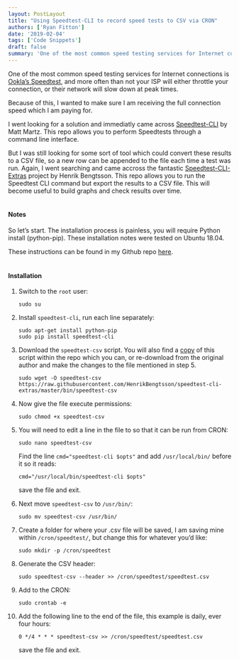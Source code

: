 ```yaml
---
layout: PostLayout
title: "Using Speedtest-CLI to record speed tests to CSV via CRON"
authors: ['Ryan Fitton']
date: '2019-02-04'
tags: ['Code Snippets']
draft: false
summary: 'One of the most common speed testing services for Internet connections is Ookla&amp;#8217;s Speedtest, and more often than not your ISP will either throttle your connection, or their network will slow down at peak times. Because of this, I wanted to make sure I am receiving the full connection speed which I am paying for. [&amp;hellip;]'
---
```


<p>One of the most common speed testing services for Internet connections is <a href="https://www.speedtest.net/">Ookla&#8217;s Speedtest</a>, and more often than not your ISP will either throttle your connection, or their network will slow down at peak times.</p>
<p>Because of this, I wanted to make sure I am receiving the full connection speed which I am paying for.</p>
<p>I went looking for a solution and immediatly came across <a href="https://github.com/sivel/speedtest-cli">Speedtest-CLI</a> by Matt Martz. This repo allows you to perform Speedtests through a command line interface.</p>
<p>But I was still looking for some sort of tool which could convert these results to a CSV file, so a new row can be appended to the file each time a test was run. Again, I went searching and came accross the fantastic <a href="https://github.com/HenrikBengtsson/speedtest-cli-extras">Speedtest-CLI-Extras</a> project by Henrik Bengtsson. This repo allows you to run the Speedtest CLI command but export the results to a CSV file. This will become useful to build graphs and check results over time.<br />&nbsp;</p>
<h4>Notes</h4>
<p>So let&#8217;s start. The installation process is painless, you will require Python install (python-pip). These installation notes were tested on Ubuntu 18.04.</p>
<p>These instructions can be found in my Github repo <a href="https://github.com/ryanfitton/speedtest-cli-as-csv-cron">here</a>.<br />&nbsp;</p>
<h4>Installation</h4>
<ol>
<li>
        Switch to the <code class="language-markup">root</code> user:</p>
<pre class="language-markup"><code class="language-markup">sudo su</code></pre>
</li>
<li>
        Install <code class="language-markup">speedtest-cli</code>, run each line separately:</p>
<pre class="language-markup"><code class="language-markup">sudo apt-get install python-pip
sudo pip install speedtest-cli</code></pre>
</li>
<li>
        Download the <code class="language-markup">speedtest-csv</code> script. You will also find a <a href="https://github.com/ryanfitton/speedtest-cli-as-csv-cron/blob/master/speedtest-csv">copy</a> of this script within the repo which you can, or re-download from the original author and make the changes to the file mentioned in step 5.</p>
<pre class="language-markup"><code class="language-markup">sudo wget -O speedtest-csv https://raw.githubusercontent.com/HenrikBengtsson/speedtest-cli-extras/master/bin/speedtest-csv</code></pre>
</li>
<li>
        Now give the file execute permissions:</p>
<pre class="language-markup"><code class="language-markup">sudo chmod +x speedtest-csv</code></pre>
</li>
<li>
        You will need to edit a line in the file to so that it can be run from CRON:</p>
<pre class="language-markup"><code class="language-markup">sudo nano speedtest-csv</code></pre>
<p>        Find the line <code class="language-markup">cmd=&quot;speedtest-cli $opts&quot;</code> and add <code class="language-markup">/usr/local/bin/</code> before it so it reads:</p>
<pre class="language-markup"><code class="language-markup">cmd=&quot;/usr/local/bin/speedtest-cli $opts&quot;</code></pre>
<p>        save the file and exit.
    </li>
<li>
        Next move <code class="language-markup">speedtest-csv</code> to <code class="language-markup">/usr/bin/</code>:</p>
<pre class="language-markup"><code class="language-markup">sudo mv speedtest-csv /usr/bin/</code></pre>
</li>
<li>
        Create a folder for where your .csv file will be saved, I am saving mine within <code class="language-markup">/cron/speedtest/</code>, but change this for whatever you&#8217;d like:</p>
<pre class="language-markup"><code class="language-markup">sudo mkdir -p /cron/speedtest</code></pre>
</li>
<li>
        Generate the CSV header:</p>
<pre class="language-markup"><code class="language-markup">sudo speedtest-csv --header &gt;&gt; /cron/speedtest/speedtest.csv</code></pre>
</li>
<li>
        Add to the CRON:</p>
<pre class="language-markup"><code class="language-markup">sudo crontab -e</code></pre>
</li>
<li>
        Add the following line to the end of the file, this example is daily, ever four hours:</p>
<pre class="language-markup"><code class="language-markup">0 */4 * * * speedtest-csv &gt;&gt; /cron/speedtest/speedtest.csv</code></pre>
<p>        save the file and exit.
    </li>
</ol>